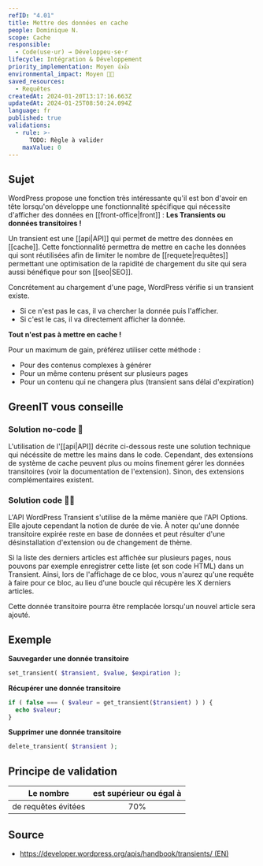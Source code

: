 ```yaml
---
refID: "4.01"
title: Mettre des données en cache
people: Dominique N.
scope: Cache
responsible:
  - Code(use·ur) → Développeu·se·r
lifecycle: Intégration & Développement
priority_implementation: Moyen 👍👍
environmental_impact: Moyen 🌱🌱
saved_resources:
  - Requêtes
createdAt: 2024-01-20T13:17:16.663Z
updatedAt: 2024-01-25T08:50:24.094Z
language: fr
published: true
validations:
  - rule: >-
      TODO: Règle à valider
    maxValue: 0
---
```


## Sujet

WordPress propose une fonction très intéressante qu'il est bon d'avoir en tête lorsqu'on développe une fonctionnalité spécifique qui nécessite d'afficher des données en [[front-office|front]] : **Les Transients ou données transitoires !**

Un transient est une [[api|API]] qui permet de mettre des données en [[cache]].
Cette fonctionnalité permettra de mettre en cache les données qui sont réutilisées afin de limiter le nombre de [[requete|requêtes]] permettant une optimisation de la rapidité de chargement du site qui sera aussi bénéfique pour son [[seo|SEO]].

Concrétement au chargement d'une page, WordPress vérifie si un transient existe.

- Si ce n'est pas le cas, il va chercher la donnée puis l'afficher.
- Si c'est le cas, il va directement afficher la donnée.

**Tout n'est pas à mettre en cache !**

Pour un maximum de gain, préférez utiliser cette méthode :

- Pour des contenus complexes à générer
- Pour un même contenu présent sur plusieurs pages
- Pour un contenu qui ne changera plus (transient sans délai d'expiration)

## GreenIT vous conseille

### Solution no-code 🌱

L'utilisation de l'[[api|API]] décrite ci-dessous reste une solution technique qui nécéssite de mettre les mains dans le code. Cependant, des extensions de système de cache peuvent plus ou moins finement gérer les données transitoires (voir la documentation de l'extension). Sinon, des extensions complémentaires existent.

### Solution code 🌱🌱

L'API WordPress Transient s'utilise de la même manière que l'API Options. Elle ajoute cependant la notion de durée de vie. À noter qu'une donnée transitoire expirée reste en base de données et peut résulter d'une désinstallation d'extension ou de changement de thème.

Si la liste des derniers articles est affichée sur plusieurs pages, nous pouvons par exemple enregistrer cette liste (et son code HTML) dans un Transient. Ainsi, lors de l'affichage de ce bloc, vous n'aurez qu'une requête à faire pour ce bloc, au lieu d'une boucle qui récupère les X derniers articles.

Cette donnée transitoire pourra être remplacée lorsqu'un nouvel article sera ajouté.

## Exemple

**Sauvegarder une donnée transitoire**

```php
set_transient( $transient, $value, $expiration );
```

**Récupérer une donnée transitoire**

```php
if ( false === ( $valeur = get_transient($transient) ) ) {
  echo $valeur;
}
```

**Supprimer une donnée transitoire**

```php
delete_transient( $transient );
```

## Principe de validation

| Le nombre           | est supérieur ou égal à |
| ------------------- | :---------------------: |
| de requêtes évitées |           70%           |

## Source

- [https://developer.wordpress.org/apis/handbook/transients/ (EN)](https://developer.wordpress.org/apis/handbook/transients/)
